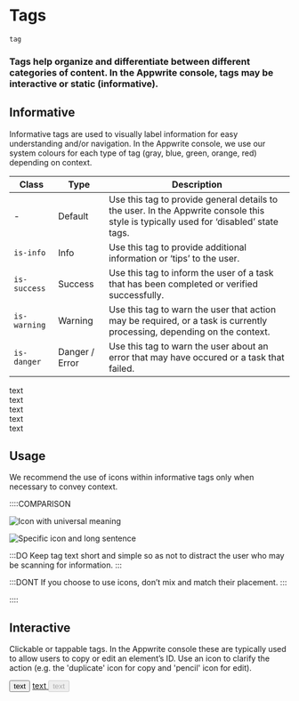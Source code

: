 # Tags

`tag`

### Tags help organize and differentiate between different categories of content. In the Appwrite console, tags may be interactive or static (informative).

## Informative

Informative tags are used to visually label information for easy understanding and/or navigation. In the Appwrite console, we use our system colours for each type of tag (gray, blue, green, orange, red) depending on context.

| Class        | Type           | Description                                                                                                                          |
| ------------ | -------------- | ------------------------------------------------------------------------------------------------------------------------------------ |
| -            | Default        | Use this tag to provide general details to the user. In the Appwrite console this style is typically used for ‘disabled’ state tags. |
| `is-info`    | Info           | Use this tag to provide additional information or ‘tips’ to the user.                                                                |
| `is-success` | Success        | Use this tag to inform the user of a task that has been completed or verified successfully.                                          |
| `is-warning` | Warning        | Use this tag to warn the user that action may be required, or a task is currently processing, depending on the context.              |
| `is-danger`  | Danger / Error | Use this tag to warn the user about an error that may have occured or a task that failed.                                            |

<Preview center>
<div class="tag">
    <span class="icon-info" aria-hidden="true"></span>
    <span class="text">text</span>
</div>
<div class="tag is-info">
    <span class="icon-info" aria-hidden="true"></span>
    <span class="text">text</span>
</div>
<div class="tag is-success">
    <span class="icon-check-circle" aria-hidden="true"></span>
    <span class="text">text</span>
</div>
<div class="tag is-warning">
  <span class="icon-exclamation" aria-hidden="true"></span>
  <span class="text">text</span>
</div>
<div class="tag is-danger">
  <span class="icon-exclamation-circle" aria-hidden="true"></span>
  <span class="text">text</span>
</div>

</Preview>

## Usage

We recommend the use of icons within informative tags only when necessary to convey context.

::::COMPARISON

![Icon with universal meaning](/images/button-do-1.svg)

![Specific icon and long sentence](/images/button-dont-1.png)

:::DO
Keep tag text short and simple so as not to distract the user who may be scanning for information.
:::

:::DONT
If you choose to use icons, don’t mix and match their placement.
:::

::::

## Interactive

Clickable or tappable tags. In the Appwrite console these are typically used to allow users to copy or edit an element’s ID. Use an icon to clarify the action (e.g. the 'duplicate' icon for copy and 'pencil' icon for edit).

<Preview center>
  <button class="tag">
    <span class="icon-duplicate" aria-hidden="true"></span>
    <span class="text">text</span>
  </button>
  <a href="#" class="tag is-selected">
    <span class="icon-duplicate" aria-hidden="true"></span>
    <span class="text">text</span>
  </a>
<button class="tag" disabled>
  <span class="text">text</span>
</button>

</Preview>
